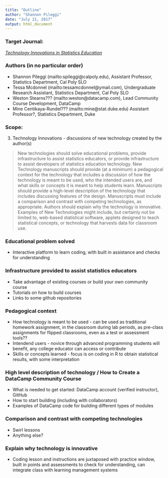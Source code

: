 ```yaml
---
title: "Outline"
author: "Shannon Pileggi"
date: "July 21, 2017"
output: html_document
---
```


### Target Journal: 
[*Technology Innovations in Statistics Education*](http://escholarship.org/uc/uclastat_cts_tise)

### Authors (in no particular order)
+ Shannon Pileggi (mailto:spileggi@calpoly.edu), Assistant Professor, Statistics Department, Cal Poly SLO
+ Tessa Mcdonnel (mailto:tessamcdonnel@ymail.com), Undergraduate Research Assistant, Statistics Department, Cal Poly SLO
+ Weston Stearns??? (mailto:weston@datacamp.com), Lead Community Course Development, DataCamp
+ Mine Centikaya-Rundel??? (mailto:mine@stat.duke.edu) Assistant Professor?, Statistics Department, Duke

### Scope:
(3) Technology Innovations - discussions of new technology created by the author(s) 

 > New technologies should solve educational problems, provide infrastructure to assist statistics educators, or provide infrastructure to assist developers of statistics education technology. New Technology manuscripts should provide (at a minimum) a pedagogical context for the technology that includes a discussion of how the technology is meant to be used, who the intended users are, and what skills or concepts it is meant to help students learn. Manuscripts should provide a high-level description of the technology that includes discussing features of the design. Manuscripts must include a comparison and contrast with competing technologies, as appropriate. Authors should explain why the technology is innovative. Examples of New Technologies might include, but certainly not be limited to, web-based statistical software, applets designed to teach statistical concepts, or technology that harvests data for classroom use.
 
### Educational problem solved
+ Interactive platform to learn coding, with built in assistance and checks for understanding
 
### Infrastructure provided to assist statistics educators
+ Take advantage of existing courses or build your own community course
+ Tutorials on how to build courses
+ Links to some github repositories
 
### Pedagogical context
+ How technology is meant to be used - can be used as traditional homework assignment, in the classroom during lab periods, as pre-class assignments for flipped classrooms, even as a  test or assessment tools??
+ Intendend users - novice through advanced programming students will benefit, any college educator can access or contribute
+ Skills or concepts learned - focus is on coding in R to obtain statistical results, with some interpretation

### High level description of technology / How to Create a DataCamp Community Course
+ What is needed to get started:  DataCamp account (verified instructor), GitHub
+ How to start building (including with collaborators)
+ Examples of DataCamp code for building different types of modules

### Comparison and contrast with competing technologies  
+ Swirl lessons
+ Anything else?

### Explain why technology is innovative
+ Coding lesson and instructions are juxtaposed with practice window, built in points and assessments to check for understanding, can integrate class with learning management systems


